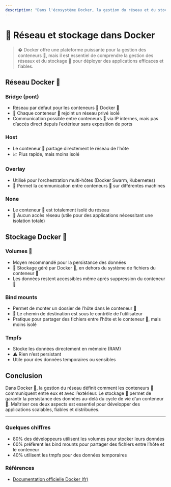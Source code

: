 ```yaml
---
description: "Dans l'écosystème Docker, la gestion du réseau et du stockage est cruciale pour permettre aux conteneurs de communiquer entre eux et en garantissant la persistance des données."
---
```




# 🐳 Réseau et stockage dans Docker

> � Docker offre une plateforme puissante pour la gestion des conteneurs 🚚, mais il est essentiel de comprendre la gestion des réseaux et du stockage 💾 pour déployer des applications efficaces et fiables.



## Réseau Docker 🐳



### Bridge (pont)


- Réseau par défaut pour les conteneurs 🚚 Docker 🐳
- 🚪 Chaque conteneur 🚚 rejoint un réseau privé isolé
- Communication possible entre conteneurs 🚚 via IP internes, mais pas d’accès direct depuis l’extérieur sans exposition de ports



### Host


- Le conteneur 🚚 partage directement le réseau de l’hôte
- 📈 Plus rapide, mais moins isolé



### Overlay


- Utilisé pour l’orchestration multi-hôtes (Docker Swarm, Kubernetes)
- 🔩 Permet la communication entre conteneurs 🚚 sur différentes machines



### None


- Le conteneur 🚚 est totalement isolé du réseau
- 🚫 Aucun accès réseau (utile pour des applications nécessitant une isolation totale)



## Stockage Docker 💾



### Volumes 💾


- Moyen recommandé pour la persistance des données
- 💼 Stockage géré par Docker 🐳, en dehors du système de fichiers du conteneur 🚚
- Les données restent accessibles même après suppression du conteneur 🚚



### Bind mounts


- Permet de monter un dossier de l’hôte dans le conteneur 🚚
- 🔗 Le chemin de destination est sous le contrôle de l’utilisateur
- Pratique pour partager des fichiers entre l’hôte et le conteneur 🚚, mais moins isolé



### Tmpfs


- Stocke les données directement en mémoire (RAM)
- ⚠️ Rien n’est persistant
- Utile pour des données temporaires ou sensibles



## Conclusion


Dans Docker 🐳, la gestion du réseau définit comment les conteneurs 🚚 communiquent entre eux et avec l’extérieur. Le stockage 💾 permet de garantir la persistance des données au-delà du cycle de vie d’un conteneur 🚚. Maîtriser ces deux aspects est essentiel pour développer des applications scalables, fiables et distribuées.


---

### Quelques chiffres

- 80% des développeurs utilisent les volumes pour stocker leurs données
- 60% préfèrent les bind mounts pour partager des fichiers entre l’hôte et le conteneur
- 40% utilisent les tmpfs pour des données temporaires


### Références

- [Documentation officielle Docker (fr)](https://docs.docker.com/fr/)